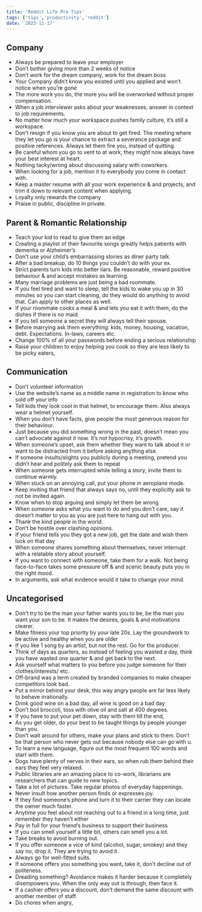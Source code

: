 ```yaml
---
title: 'Reddit Life Pro Tips'
tags: ['tips','productivity','reddit']
date: '2023-11-17'
---
```


## Company

- Always be prepared to leave your employer
- Don’t bother giving more than 2 weeks of notice
- Don’t work for the dream company, work for the dream boss
- Your Company didn’t know you existed until you applied  and won’t notice when you’re gone
- The more work you do, the more you will be overworked without proper compensation.
- When a job interviewer asks about your weaknesses, answer in context to job requirements.
- No matter how much your workspace pushes family culture, it’s still a workspace.
- Don’t resign if you know you are about to get fired. The meeting where they let you go is your chance to extract a severance package and positive references. Always let them fire you, instead of quitting.
- Be careful whom you go to vent to at work, they might now always have your best interest at heart.
- Nothing tacky/wrong about discussing salary with coworkers.
- When looking for a job, mention it to everybody you come in contact with.
- Keep a master resume with all your work experience & and projects, and trim it down to relevant content when applying.
- Loyalty only rewards the company
- Praise in public, discipline in private.


## Parent & Romantic Relationship

- Teach your kid to read to give them an edge
- Creating a playlist of their favourite songs greatly helps patients with dementia or Alzheimer’s 
- Don’t use your child’s embarrassing stories as diner party talk.
- After a bad breakup, do 10 things you couldn’t do with your ex.
- Strict parents turn kids into better liars. Be reasonable, reward positive behaviour & and accept mistakes as learning.
- Many marriage problems are just being a bad roommate.
- If you feel tired and want to sleep, tell the kids to wake you up in 30 minutes so you can start cleaning, do they would do anything to avoid that. Can apply to other places as well.
- If your roommate cooks a meal & and lets you eat it with them, do the dishes if there is no maid.
- If you tell someone a secret they will always tell their spouse.
- Before marrying ask them everything: kids, money, housing, vacation, debt. Expectations. In-laws, careers etc.
- Change 100% of all your passwords before ending a serious relationship
- Raise your children to enjoy helping you cook so they are less likely to be picky eaters,


## Communication

- Don’t volunteer information
- Use the website’s name as a middle name in registration to know who sold off your info
- Tell kids they look cool in that helmet, to encourage them. Also always wear a helmet yourself.
- When you don’t have facts, give people the most generous reason for their behaviour.
- Just because you did something wrong in the past, doesn’t mean you can’t advocate against it now. It’s not hypocrisy, it’s growth.
- When someone’s upset, ask them whether they want to talk about it or want to be distracted from it before asking anything else.
- If someone insults/slights you publicly during a meeting, pretend you didn’t hear and politely ask them to repeat
- When someone gets interrupted while telling a story, invite them to continue warmly.
- When stuck on an annoying call, put your phone in aeroplane mode.
- Keep inviting that friend that always says no, until they explicitly ask to not be invited again.
- Know when to stop arguing and simply let them be wrong
- When someone asks what you want to do and you don’t care, say it doesn’t matter to you as you are just here to hang out with you. 
- Thank the kind people in the world.
- Don’t be hostile over clashing opinions.
- If your friend tells you they got a new job, get the date and wish them luck on that day
- When someone shares something about themselves,  never interrupt with a relatable story about yourself.
- If you want to connect with someone, take them for a walk. Not being face-to-face takes some pressure off & and scenic beauty puts you in the right mood.
- In arguments, ask what evidence would it take to change your mind.


## Uncategorised

- Don’t try to be the man your father wants you to be, be the man you want your son to be. It makes the desires, goals & and motivations clearer.
- Make fitness your top priority by your late 20s. Lay the groundwork to be active and healthy when you are older
- If you like 1 song by an artist, but not the rest. Go for the producer.
- Think of days as quarters, so instead of feeling you wasted a day, think you have wasted one quarter & and get back to the next.
- Ask yourself what matters to you before you judge someone for their clothes/interests/ etc.
- Off-brand was a term created by branded companies to make cheaper competitors look bad.
- Put a mirror behind your desk, this way angry people are far less likely to behave irrationally.
- Drink good wine on a bad day, all wine is good on a bad day
- Don’t boil broccoli, toss with olive oil and salt at 400 degrees.
- If you have to put your pet down, stay with them till the end,
- As you get older, do your best to be taught things by people younger than you.
- Don’t wait around for others, make your plans and stick to them. Don’t be that person who never gets out because nobody else can go with u.
- To learn a new language, figure out the most frequent 100 words and start with them.
- Dogs have plenty of nerves in their ears, so when rub them behind their ears they feel very relaxed.
- Public libraries are an amazing place to co-work, librarians are researchers that can guide to new topics.
- Take a lot of pictures. Take regular photos of everyday happenings.
- Never insult how another person finds or expresses joy.
- If they find someone’s phone and turn it to their carrier they can locate the owner much faster.
- Anytime you feel about not reaching out to a friend in a long time, just remember they haven’t either
- Pay in full for your friend’s business to support their business
- If you can smell yourself a little bit, others can smell you a lot.
- Take breaks to avoid burning out.
- If you offer someone a vice of kind (alcohol, sugar, smokey) and they say no, drop it. They are trying to avoid it.
- Always go for well-fitted suits.
- If someone offers you something you want, take it, don’t decline out of politeness.
- Dreading something? Avoidance makes it harder because it completely disempowers you. When the only way out is through, then face it.
- If a cashier offers you a discount, don’t demand the same discount with another member of staff.
- Do chores when angry,
